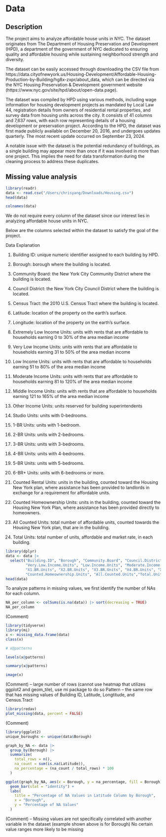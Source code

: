 # Data

## Description

The project aims to analyze affordable house units in NYC. The dataset originates from The Department of Housing Preservation and Development (HPD), a department of the government of NYC dedicated to ensuring quality and affordable housing while sustaining neighborhood strength and diversity.

The dataset can be easily accessed through downloading the CSV file from https://data.cityofnewyork.us/Housing-Development/Affordable-Housing-Production-by-Building/hg8x-zxpr/about_data, which can be directed via the NYC Housing Preservation & Development government website (https://www.nyc.gov/site/hpd/about/open-data.page). 

The dataset was compiled by HPD using various methods, including wage information for housing development projects as mandated by Local Law 44, registration details from owners of residential rental properties, and survey data from housing units across the city. It consists of 41 columns and 7,637 rows, with each row representing details of a housing development or preservation project. According to the HPD, the dataset was first made publicly available on December 20, 2016, and undergoes updates quarterly. The most recent update occurred on September 23, 2024. 

A notable issue with the dataset is the potential redundancy of buildings, as a single building may appear more than once if it was involved in more than one project. This implies the need for data transformation during the cleaning process to address these duplicates.

## Missing value analysis

```r
library(readr)
data <- read.csv("/Users/chrisyang/Downloads/Housing.csv")
head(data)
```

```r
colnames(data)
```

We do not require every column of the dataset since our interest lies in analyzing affordable house units in NYC.

Below are the columns selected within the dataset to satisfy the goal of the project.

Data Explanation 

1. Building ID: unique numeric identifier assigned to each building by HPD.

2. Borough: borough where the building is located.

3. Community Board: the New York City Community District where the building is located.

4. Council District: the New York City Council District where the building is located.

5. Census Tract: the 2010 U.S. Census Tract where the building is located.

6. Latitude: location of the property on the earth’s surface. 

7. Longitude: location of the property on the earth’s surface. 

8. Extremely Low Income Units: units with rents that are affordable to households earning 0 to 30% of the area median income 

9. Very Low Income Units: units with rents that are affordable to households earning 31 to 50% of the area median income

10. Low Income Units: units with rents that are affordable to households earning 51 to 80% of the area median income

11. Moderate Income Units: units with rents that are affordable to households earning 81 to 120% of the area median income

12. Middle Income Units: units with rents that are affordable to households earning 121 to 165% of the area median income

13. Other Income Units: units reserved for building superintendents

14. Studio Units: units with 0-bedrooms.

15. 1-BR Units: units with 1-bedroom.

16. 2-BR Units: units with 2-bedrooms.

17. 3-BR Units: units with 3-bedrooms.

18. 4-BR Units: units with 4-bedrooms.

19. 5-BR Units: units with 5-bedrooms.

20. 6-BR+ Units: units with 6-bedrooms or more.

21. Counted Rental Units: units in the building, counted toward the Housing New York plan, where assistance has been provided to landlords in exchange for a requirement for affordable units.

21. Counted Homeownership Units: units in the building, counted toward the Housing New York Plan, where assistance has been provided directly to homeowners.

22. All Counted Units: total number of affordable units, counted towards the Housing New York plan, that are in the building.

23. Total Units: total number of units, affordable and market rate, in each building.

```r
library(dplyr)
data <- data |> 
  select("Building.ID", "Borough", "Community.Board", "Council.District", "Census.Tract", "Latitude", "Longitude", "Extremely.Low.Income.Units",
         "Very.Low.Income.Units", "Low.Income.Units", "Moderate.Income.Units", "Middle.Income.Units", "Other.Income.Units", "Studio.Units",
         "X1.BR.Units", "X2.BR.Units", "X3.BR.Units", "X4.BR.Units", "X5.BR.Units", "X6.BR..Units", "Counted.Rental.Units",
         "Counted.Homeownership.Units", "All.Counted.Units","Total.Units")
head(data)
```

To analyze patterns in missing values, we first identify the number of NAs for each column.

```r
NA_per_column <- colSums(is.na(data)) |> sort(decreasing = TRUE)
NA_per_column
```
(Comment)

```r
library(tidyverse)
library(mi)
x <- missing_data.frame(data)
class(x)
```


```r
# x@patterns
```


```r
levels(x@patterns)
```

```r
summary(x@patterns)
```

```r
image(x)
```


(Comment) -- large number of rows (cannot use heatmap that utilizes ggplot2 and geom_tile), use mi package to do so
Pattern -- the same row that has missing values of Building ID, Latitude, Longtitude, and Census.Tract


```r
library(redav)
plot_missing(data, percent = FALSE)
```
(Comment)


```r
library(ggplot2)
unique_boroughs <- unique(data$Borough)

graph_by_NA <- data |>
  group_by(Borough) |>
  summarize(
    total_rows = n(),
    na_count = sum(is.na(Latitude)),
    na_percentage = (na_count / total_rows) * 100
  )

ggplot(graph_by_NA, aes(x = Borough, y = na_percentage, fill = Borough)) +
  geom_bar(stat = "identity") +
  labs(
    title = "Percentage of NA Values in Latitude Column by Borough",
    x = "Borough",
    y = "Percentage of NA Values"
  )
```
(Comment) -- Missing values are not specifically correlated with another variable in the dataset (example shown above is for Borough)
No certain value ranges more likely to be missing
